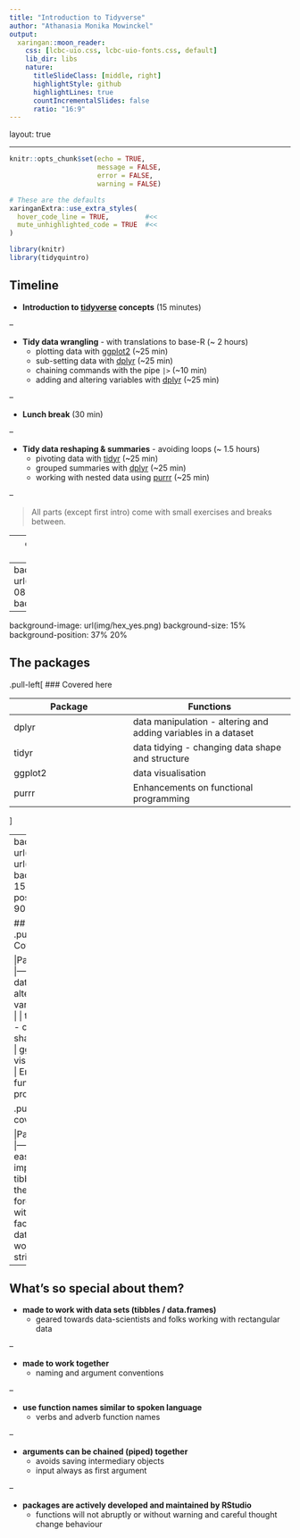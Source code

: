 ```yaml
---
title: "Introduction to Tidyverse"
author: "Athanasia Monika Mowinckel"
output:
  xaringan::moon_reader:
    css: [lcbc-uio.css, lcbc-uio-fonts.css, default]
    lib_dir: libs
    nature:
      titleSlideClass: [middle, right]
      highlightStyle: github
      highlightLines: true
      countIncrementalSlides: false 
      ratio: "16:9"
---
```


layout: true
    
<div class="my-sidebar"></div> 

---

```r
knitr::opts_chunk$set(echo = TRUE, 
                      message = FALSE, 
                      error = FALSE, 
                      warning = FALSE)

# These are the defaults
xaringanExtra::use_extra_styles(
  hover_code_line = TRUE,         #<<
  mute_unhighlighted_code = TRUE  #<<
)

library(knitr)
library(tidyquintro)
```

## Timeline

- **Introduction to [tidyverse](https://www.tidyverse.org/) concepts** (15 minutes)  

--

- **Tidy data wrangling** - with translations to base-R (~ 2 hours) 
  - plotting data with [ggplot2](https://ggplot2.tidyverse.org/) (~25 min) 
  - sub-setting data with [dplyr](https://dplyr.tidyverse.org/) (~25 min)  
  - chaining commands with the pipe `|>` (~10 min)  
  - adding and altering variables with [dplyr](https://dplyr.tidyverse.org/)  (~25 min)  

--

- **Lunch break** (30 min)  

--

- **Tidy data reshaping & summaries** - avoiding loops (~ 1.5 hours)   
  - pivoting data with [tidyr](https://tidyr.tidyverse.org/) (~25 min) 
  - grouped summaries with [dplyr](https://dplyr.tidyverse.org/) (~25 min)  
  - working with nested data using [purrr](https://purrr.tidyverse.org/) (~25 min) 

--

> All parts (except first intro) come with small exercises and breaks between.

---
class: dark, center, middle

# What is the Tidyverse?

---
background-image: url(img/tidyverse_2020-08-28.png)
background-size: cover

---
background-image: url(img/hex_yes.png)
background-size: 15%
background-position: 37% 20%

## The packages
.pull-left[
### Covered here

|Package|Functions|
|------|--------|  
| dplyr | data manipulation - altering and adding variables in a dataset  |
| tidyr | data tidying - changing data shape and structure  |
| ggplot2 | data visualisation  |
| purrr | Enhancements on functional programming |
]


---
background-image: url(img/hex_yes.png), url(img/hex_not.png)
background-size: 15%
background-position: 37% 20%, 90% 20%

## The packages
.pull-left[
### Covered here

|Package|Functions|
|------|--------|  
| dplyr | data manipulation - altering and adding variables in a dataset  |
| tidyr | data tidying - changing data shape and structure  |
| ggplot2 | data visualisation  |
| purrr | Enhancements on functional programming |
]

.pull-right[
### Not covered 

|Package|Functions|
|------|--------|  
| readr | easy and fast importing of data |
| tibble | variations on the R data.frame |
| forcats | working with factors/categorical data |
| stringr | working with strings/characters |
]

---

## What's so special about them?

- **made to work with data sets (tibbles / data.frames)**  
    - geared towards data-scientists and folks working with rectangular data   
    
--

- **made to work together**  
    - naming and argument conventions  

--

- **use function names similar to spoken language**  
    - verbs and adverb function names  

--

- **arguments can be chained (piped) together**  
    - avoids saving intermediary objects
    - input always as first argument

--

- **packages are actively developed and maintained by RStudio**
    - functions will not abruptly or without warning and careful thought change behaviour  


